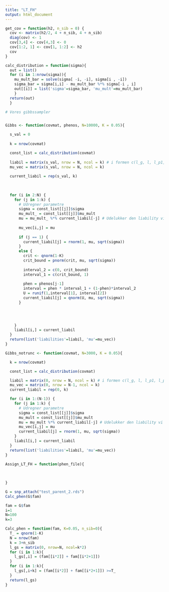 ```yaml
---
title: "LT_FH"
output: html_document
---
```


```r
get_cov = function(h2, n_sib = 0) {
  cov <- matrix(h2/2, 4 + n_sib, 4 + n_sib)
  diag(cov) <- 1
  cov[3,4] <- cov[4,3] <- 0
  cov[1:2, 1] <- cov[1, 1:2] <- h2
  cov
}
```


```r
calc_distribution = function(sigma){
  out = list()
  for (i in 1:nrow(sigma)){
    mu_mult_bar = solve(sigma[ -i, -i], sigma[i , -i])
    sigma_bar = sigma[i,i] - mu_mult_bar %*% sigma[-i , i]
    out[[i]] = list('sigma'=sigma_bar, 'mu_mult'=mu_mult_bar)
    }
  return(out)
  }
```


```r
# Vores gibbssampler


Gibbs <- function(covmat, phenos, N=10000, K = 0.05){

  s_val = 0
  
  k = nrow(covmat)

  const_list = calc_distribution(covmat)
  
  liabil = matrix(s_val, nrow = N, ncol = k) # i formen c(l_g, l, l_p1, l_p2)
  mu_vec = matrix(s_val, nrow = N, ncol = k)
  
  current_liabil = rep(s_val, k)
  
  
  
  for (i in 2:N) {
    for (j in 1:k) {
      # Udregner parametre
      sigma = const_list[[j]]$sigma
      mu_mult_ = const_list[[j]]$mu_mult
      mu = mu_mult_ %*% current_liabil[-j] # Udelukker den liability vi er kommet til
    
      mu_vec[i,j] = mu
      
      if (j == 1) {
        current_liabil[j] = rnorm(1, mu, sqrt(sigma))
      }
      else {
        crit <- qnorm(1-K)
        crit_bound = pnorm(crit, mu, sqrt(sigma))
        
        interval_2 = c(0, crit_bound)
        interval_1 = c(crit_bound, 1)
        
        phen = phenos[j-1]
        interval = phen * interval_1 + (1-phen)*interval_2
        U = runif(1,interval[1], interval[2])
        current_liabil[j] = qnorm(U, mu, sqrt(sigma))
      }
      


      
    }
    liabil[i,] = current_liabil
  }
  return(list('liabilities'=liabil, 'mu'=mu_vec))
}
```




```r
Gibbs_notrunc <- function(covmat, N=3000, K = 0.05){

  k = nrow(covmat)

  const_list = calc_distribution(covmat)

  liabil = matrix(0, nrow = N, ncol = k) # i formen c(l_g, l, l_p1, l_p2)
  mu_vec = matrix(0, nrow = N-1, ncol = k)
  current_liabil = rep(0, k)

  for (i in 1:(N-1)) {
    for (j in 1:k) {
      # Udregner parametre
      sigma = const_list[[j]]$sigma
      mu_mult = const_list[[j]]$mu_mult
      mu = mu_mult %*% current_liabil[-j] # Udelukker den liability vi er kommet til
      mu_vec[i,j] = mu
      current_liabil[j] = rnorm(1, mu, sqrt(sigma))
    }
    liabil[i,] = current_liabil
  }
  return(list('liabilities'=liabil, 'mu'=mu_vec))
}
```



```r
Assign_LT_FH = function(phen_file){
  
  
  
}
```


```r
G = snp_attach("test_parent_2.rds")
Calc_phen(G$fam)

fam = G$fam
i=1
N=100
k=3
```


```r
Calc_phen = function(fam, K=0.05, n_sib=0){
  T_ = qnorm(1-K)
  N = nrow(fam)
  k = 3+n_sib
  l_gs = matrix(0, nrow=N, ncol=k*2)
  for (i in 1:k){
    l_gs[,i] = (fam[[i*2]] + fam[[i*2+1]])
  }
  for (i in 1:k){
    l_gs[,i+k] = (fam[[i*2]] + fam[[i*2+1]]) >=T_
  }
  return(l_gs)
}

```

